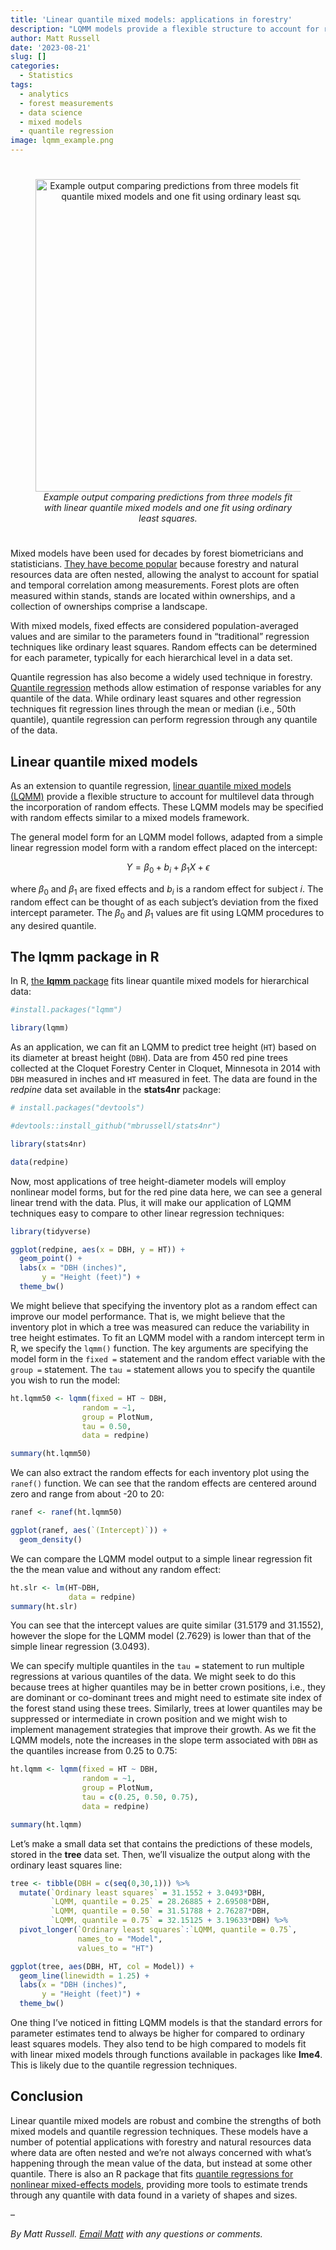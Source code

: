 ```yaml
---
title: 'Linear quantile mixed models: applications in forestry'
description: "LQMM models provide a flexible structure to account for random effects"
author: Matt Russell
date: '2023-08-21'
slug: []
categories:
  - Statistics
tags:
  - analytics
  - forest measurements
  - data science
  - mixed models
  - quantile regression
image: lqmm_example.png
---
```


# 
<center>

![*Example output comparing predictions from three models fit with linear quantile mixed models and one fit using ordinary least squares.*](lqmm_example.png){width=500px}
</center>
# 

Mixed models have been used for decades by forest biometricians and statisticians. [They have become popular](https://arbor-analytics.com/post/mixed-models-a-primer/) because forestry and natural resources data are often nested, allowing the analyst to account for spatial and temporal correlation among measurements. Forest plots are often measured within stands, stands are located within ownerships, and a collection of ownerships comprise a landscape.

With mixed models, fixed effects are considered population-averaged values and are similar to the parameters found in “traditional” regression techniques like ordinary least squares. Random effects can be determined for each parameter, typically for each hierarchical level in a data set.

Quantile regression has also become a widely used technique in forestry. [Quantile regression](https://www.aeaweb.org/articles?id=10.1257/jep.15.4.143) methods allow estimation of response variables for any quantile of the data. While ordinary least squares and other regression techniques fit regression lines through the mean or median (i.e., 50th quantile), quantile regression can perform regression through any quantile of the data.  

## Linear quantile mixed models

As an extension to quantile regression, [linear quantile mixed models (LQMM)](https://link.springer.com/article/10.1007/s11222-013-9381-9) provide a flexible structure to account for multilevel data through the incorporation of random effects. These LQMM models may be specified with random effects similar to a mixed models framework. 

The general model form for an LQMM model follows, adapted from a simple linear regression model form with a random effect placed on the intercept:

$$Y=\beta_0+b_i+\beta_1X+\epsilon$$

where $\beta_0$ and $\beta_1$ are fixed effects and $b_i$ is a random effect for subject $i$. The random effect can be thought of as each subject's deviation from the fixed intercept parameter. The $\beta_0$ and $\beta_1$ values are fit using LQMM procedures to any desired quantile.

## The lqmm package in R

In R, [the **lqmm** package](https://rdrr.io/cran/lqmm/man/lqmm.html) fits linear quantile mixed models for hierarchical data:

```r
#install.packages("lqmm")

library(lqmm)
```

As an application, we can fit an LQMM to predict tree height (`HT`) based on its diameter at breast height (`DBH`). Data are from 450 red pine trees collected at the Cloquet Forestry Center in Cloquet, Minnesota in 2014 with `DBH` measured in inches and `HT` measured in feet. The data are found in the *redpine* data set available in the **stats4nr** package:

```r
# install.packages("devtools")

#devtools::install_github("mbrussell/stats4nr")

library(stats4nr)

data(redpine)
```

Now, most applications of tree height-diameter models will employ nonlinear model forms, but for the red pine data here, we can see a general linear trend with the data. Plus, it will make our application of LQMM techniques easy to compare to other linear regression techniques:

```r
library(tidyverse)

ggplot(redpine, aes(x = DBH, y = HT)) +
  geom_point() +
  labs(x = "DBH (inches)",
       y = "Height (feet)") +
  theme_bw()
```

We might believe that specifying the inventory plot as a random effect can improve our model performance. That is, we might believe that the inventory plot in which a tree was measured can reduce the variability in tree height estimates. To fit an LQMM model with a random intercept term in R, we specify the `lqmm()` function. The key arguments are specifying the model form in the `fixed =` statement and the random effect variable with the `group =` statement. The `tau =` statement allows you to specify the quantile you wish to run the model:

```r
ht.lqmm50 <- lqmm(fixed = HT ~ DBH, 
                random = ~1, 
                group = PlotNum,
                tau = 0.50,
                data = redpine)

summary(ht.lqmm50)
```

We can also extract the random effects for each inventory plot using the `ranef()` function. We can see that the random effects are centered around zero and range from about -20 to 20: 

```r
ranef <- ranef(ht.lqmm50)

ggplot(ranef, aes(`(Intercept)`)) +
  geom_density()  
```

We can compare the LQMM model output to a simple linear regression fit the the mean value and without any random effect:

```r
ht.slr <- lm(HT~DBH,
             data = redpine)
summary(ht.slr)
```

You can see that the intercept values are quite similar (31.5179 and 31.1552), however the slope for the LQMM model (2.7629) is lower than that of the simple linear regression (3.0493).

We can specify multiple quantiles in the `tau =` statement to run multiple regressions at various quantiles of the data. We might seek to do this because trees at higher quantiles may be in better crown positions, i.e., they are dominant or co-dominant trees and might need to estimate site index of the forest stand using these trees. Similarly, trees at lower quantiles may be suppressed or intermediate in crown position and we might wish to implement management strategies that improve their growth. As we fit the LQMM models, note the increases in the slope term associated with `DBH` as the quantiles increase from 0.25 to 0.75:  

```r
ht.lqmm <- lqmm(fixed = HT ~ DBH, 
                random = ~1, 
                group = PlotNum,
                tau = c(0.25, 0.50, 0.75),
                data = redpine)

summary(ht.lqmm)
```

Let's make a small data set that contains the predictions of these models, stored in the **tree** data set. Then, we'll visualize the output along with the ordinary least squares line: 

```r
tree <- tibble(DBH = c(seq(0,30,1))) %>% 
  mutate(`Ordinary least squares` = 31.1552 + 3.0493*DBH,
         `LQMM, quantile = 0.25` = 28.26885 + 2.69508*DBH,
         `LQMM, quantile = 0.50` = 31.51788 + 2.76287*DBH,
         `LQMM, quantile = 0.75` = 32.15125 + 3.19633*DBH) %>% 
  pivot_longer(`Ordinary least squares`:`LQMM, quantile = 0.75`,
               names_to = "Model",
               values_to = "HT")

ggplot(tree, aes(DBH, HT, col = Model)) +
  geom_line(linewidth = 1.25) +
  labs(x = "DBH (inches)",
       y = "Height (feet)") +
  theme_bw()
```

One thing I've noticed in fitting LQMM models is that the standard errors for parameter estimates tend to always be higher for compared to ordinary least squares models. They also tend to be high compared to models fit with linear mixed models through functions available in packages like **lme4**. This is likely due to the quantile regression techniques. 

## Conclusion
Linear quantile mixed models are robust and combine the strengths of both mixed models and quantile regression techniques. These models have a number of potential applications with forestry and natural resources data where data are often nested and we're not always concerned with what's happening through the mean value of the data, but instead at some other quantile. There is also an R package that fits [quantile regressions for nonlinear mixed-effects models](https://cran.r-project.org/web/packages/qrNLMM/index.html), providing more tools to estimate trends through any quantile with data found in a variety of shapes and sizes.

--

*By Matt Russell. [Email Matt](mailto:matt@arbor-analytics.com) with any questions or comments.*